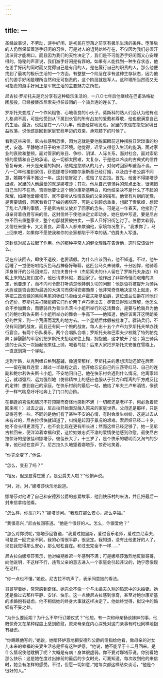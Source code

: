 ```yaml
---
---
---
```

title: 一
---



圣经故事说，不劳动，游手好闲，是初民在堕落之前享有极乐生活的条件。堕落后的人仍然保留着游手好闲的习性，可是对人的诅咒始终存在，不仅因为我们必须汗流浃背才能糊口，而且因为我们的天性决定了，我们是不可能游手好闲而又心安理得的。隐秘的声音说，我们游手好闲是有罪的。如果有人能找到一种生存状态，他在游手好闲的同时而又觉得自己是有用的人，是在履行自己的职责的人，那么他便找到了最初的极乐生活的一个方面。有整整一个阶层在享有这种生存状态，因为他们的游手好闲是理所当然和无可指责的，这个阶层就是军人。这种理所当然而又无可指责的游手好闲正是军旅生活的主要魅力之所在。

尼古拉·罗斯托夫是充分享有这种极乐生活的，一八○七年后他继续在巴甫洛格勒团服役，已经接替杰尼索夫担任该团的一个骑兵连的连长了。

罗斯托夫变成了一个作风粗鲁、心地善良的小伙子。莫斯科的熟人们会认为他有点儿格调不高，可是他受到从下属到长官的所有战友的爱戴和尊敬，他也很满意自己的生活。最近，也就是在一八○九年，他更经常地发现，家里的来信在抱怨家境日益败落，说他该是回到家庭安慰年迈的双亲，承欢膝下的时候了。

看到这些来信，尼古拉感到恐惧，因为这就是要他脱离眼前这种摆脱日常琐事的纷扰，安逸、平静地过日子的生活环境。他觉得，迟早又得卷入生活的旋涡，面对家业的衰败和整顿，面对管家的账目、争吵、阴谋、人际关系，面对社会，面对索尼娅的爱情和自己的承诺。这一切都太困难，太复杂，于是他以冷淡的古典式的信件答复母亲，开头是亲爱的妈妈，结尾是您顺从的儿子，对何时回家却避而不谈。一八一〇年他接到家信，获悉娜塔莎和鲍尔康斯基已经订婚，以及由于老公爵不同意，婚期不得不推迟一年。这封信冒犯了、惹恼了尼古拉。首先，他舍不得娜塔莎出嫁，家里的人他最爱的就是娜塔莎；其次，他从自己骠骑兵的观点出发，很惋惜自己当时不在场，否则他要让这个鲍尔康斯基明白，和他结亲决不是什么了不起的荣耀，如果他爱娜塔莎，就不要听从性情乖戾的父亲的摆布。他曾有片刻的犹豫，是否要请假，回家看看订了婚的娜塔莎，可是立刻顾虑重重，想起了索尼娅，想起了乱七八糟的事情，于是尼古拉又放弃了回家的念头。可是这一年春天，他接到了母亲背着伯爵写来的信，这封信终于使他决定立即动身。她在信中写道，要是尼古拉不回去重整家业，整个府邸就要被拍卖，一家人只好沿街乞讨了。伯爵太软弱，太信任米坚卡，又太善良，弄得人人都来欺骗他，家境每况愈下。“我求你了，马上回来吧，如果你不愿使我和你的全家都陷于不幸的话，”伯爵夫人写道。

这封信对尼古拉起了作用。他的那种平常人的健全理性在告诉他，这时应该做什么。

现在应该回去，即使不退役，也要请假。为什么应该回去，他不知道。不过，他午后睡了一觉便吩咐给灰色马战神备好鞍鞯，这匹公马久未骑乘，十分凶悍，他骑着浑身冒汗的公马回来后，对拉夫鲁什卡（杰尼索夫的仆人留在了罗斯托夫身边）和晚上来的战友们宣称，他已请求休假，要回家了。他作出了非常奇怪而艰难的决定，他要走了，而不向司令部打听清楚他特别关切的问题：他是否将被提升为骑兵大尉或是否会因为最近的大演习而获得安娜勋章；他非常奇怪地决定马上就走，不等把三匹驾辕的黑鬃黑尾的枣红马卖给戈卢霍夫斯基伯爵，这位波兰伯爵在同他讨价还价，罗斯托夫打赌能把它们作价两千卢布卖出去；尽管显得难以理解，他怎么会不参加舞会，而骠骑兵为普沙杰茨卡小姐所举行的这场舞会，是要与枪骑兵为他们的鲍尔若佐夫斯卡小姐所举办的舞会一争高下——他知道，他应该离开这明朗美好的世界，到一个荒唐而混乱的地方去。一个星期后休假被批准了。骠骑兵们，不仅有同团的战友，而且还有同一个旅的战友，每人出十五个卢布为罗斯托夫举办饯行宴会，有两个乐队奏乐，两个合唱队合唱；罗斯托夫和巴索夫少校跳了特列帕克舞；醉醺醺的军官们把罗斯托夫抬起来往上抛，拥抱他，这才放开了他；第三骑兵连的士兵又一次抬起他来往上抛，喊着乌拉！后来大家把罗斯托夫安置在雪橇上，一直送到第一个驿站。

走到半路，从克列缅丘格到基辅，像通常那样，罗斯托夫的思想活动还留在后面——留在骑兵连里；越过一半路程之后，他开始忘记自己的三匹枣红马、自己的连副和鲍尔若佐夫斯卡小姐，不安地问自己，他在快乐村会遇到什么情况。他离家越近，就越强烈、远为强烈地（仿佛精神上的感应也服从于引力和距离的平方成反比的定律）想到自己的家庭。在快乐村前的最后一站，他给了车夫三卢布酒钱，像孩子一样气喘息吁吁地奔上了门口的台阶。

在相逢的喜悦和情况不符预期而奇怪地感到不满（一切都还是老样子，何必急着赶回来呢！）过去之后，尼古拉开始渐渐融入原来的家庭世界。父母还是那样，只是显得苍老一些。不同的是他们有了某种不安的心情，有时会发生纠纷，这是过去从未有过的，尼古拉很快就知道了，纠纷是起因于景况的艰难。索尼娅已经二十岁。她不会长得更漂亮了，也不会比现在更有所长进；然而这样已经足够了。她一见尼古拉回来，便洋溢着幸福和爱，这位姑娘忠贞不渝的爱情使他感到欣慰。最使尼古拉惊讶的是彼佳和娜塔莎。彼佳长大了，十三岁了，是个快乐的聪明而又淘气的少年，他已经在变声了。尼古拉久久地望着娜塔莎，惊奇地笑着。

“你完全变了，”他说。

“怎么，变丑了吗？”

“相反，但是显得庄重了。是公爵夫人啦？”他悄声说。

“对，对，对，”娜塔莎快乐地说道。

娜塔莎对他讲了自己和安德烈公爵的恋爱故事，他到快乐村的来访，并且把最后一封来信拿给他看。

“怎么样，你高兴吗？”娜塔莎问。“我现在那么安心，那么幸福。”

“我很高兴，”尼古拉回答道。“他是个很好的人。怎么，你很爱他？”

“怎么对你说呢，”娜塔莎回答道，“我爱过鲍里斯，爱过音乐老师，爱过杰尼索夫，可是这一回完全不同。我的心情很平静，很坚定。我知道，没有比他更好的人了，现在我觉得那么安心，那么轻松自在。和过去完全不一样……”

尼古拉向娜塔莎表示，他对婚期推迟一年感到不满；可是娜塔莎激烈地反驳哥哥，向他说明，不这样不行，违背父亲的意志进入一个家庭会引起非议的，她宁愿像现在这样。

“你一点也不懂，”她说。尼古拉不吭声了，表示同意她的看法。

哥哥望着她，常常感到奇怪。她完全不像一个与未婚夫久别的热恋中的未婚妻。她还是像过去那样平静、安详、快乐。这一点使尼古拉感到惊奇，甚至对鲍尔康斯基的求婚抱有疑虑。他不相信她的终身大事就这样决定了。他始终觉得，拟议中的婚姻有不妥之处。

“为什么要延期？为什么不举行订婚仪式？”他想。有一次和母亲畅谈妹妹的事，他既惊奇又在某种程度上感到欣慰，原来母亲在内心深处对这门亲事有时也同样地抱有疑虑。

“你瞧瞧他写的，”她说，她暗怀妒意地把安德烈公爵的信指给他看，做母亲的对女儿未来的幸福的夫妻生活总是怀有这种妒意，“他说，他不能早于十二月回来。是什么情况使他耽搁了呢？大概是有病！身体很虚弱。你不要对娜塔莎说。你别看她那么快乐：这是她在度过出嫁前的最后的少女时光，可我知道，每次收到他的来信时，她会有怎样的感受。不过，但愿一切如意，”她每次都这样结束谈话，“他是个很好的人。”